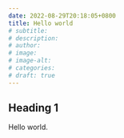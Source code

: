 ```yaml
---
date: 2022-08-29T20:18:05+0800
title: Hello world
# subtitle: 
# description: 
# author: 
# image: 
# image-alt: 
# categories: 
# draft: true
---
```


## Heading 1

Hello world.
